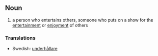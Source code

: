 == Noun ==
# a person who entertains others, someone who puts on a show for the [[entertainment]] or [[enjoyment]] of others

=== Translations ===
*Swedish: [[underhållare]]
